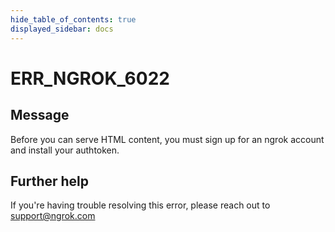 ```yaml
---
hide_table_of_contents: true
displayed_sidebar: docs
---
```



# ERR_NGROK_6022

## Message

Before you can serve HTML content, you must sign up for an ngrok account and install your authtoken.

<ErrorDetails error="err_ngrok_6022" />

## Further help

If you're having trouble resolving this error, please reach out to [support@ngrok.com](mailto:support@ngrok.com?subject=Help%20with%20ERR_NGROK_6022)
